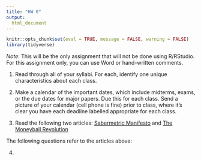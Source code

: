 ```yaml
---
title: "HW 0"
output:
  html_document
---
```


```r
knitr::opts_chunk$set(eval = TRUE, message = FALSE, warning = FALSE)
library(tidyverse)
```


*Note*: This will be the only assignment that will not be done using R/RStudio. For this assignment only, you can use Word or hand-written comments. 

1. Read through all of your syllabi. For each, identify one unique characteristics about each class. 

2. Make a calendar of the important dates, which include midterms, exams, or the due dates for major papers. Due this for each class. Send a picture of your calendar (cell phone is fine) prior to class, where it's clear you have each deadline labelled appropriate for each class.

3. Read the following two articles: [Sabermetric Manifesto](http://www.seanlahman.com/baseball-archive/sabermetrics/sabermetric-manifesto/) and [The Moneyball Revolution](http://www.slate.com/articles/sports/the_next_20/2016/09/fire_joe_morgan_and_the_moneyball_revolution.html)

The following questions refer to the articles above: 

4. 